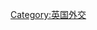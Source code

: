 {{Catnav|頁面分類|各種主題的頁面分類|按國家分類|各國外交|英國外交}}
{{Catnav|頁面分類|人类社会|人物|各職業人物|战略家}}

[[Category:英国外交|Category:英国外交]]